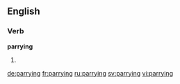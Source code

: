 ==English==

===Verb===
'''parrying'''
# {{present participle of|parry}}

[[de:parrying]]
[[fr:parrying]]
[[ru:parrying]]
[[sv:parrying]]
[[vi:parrying]]